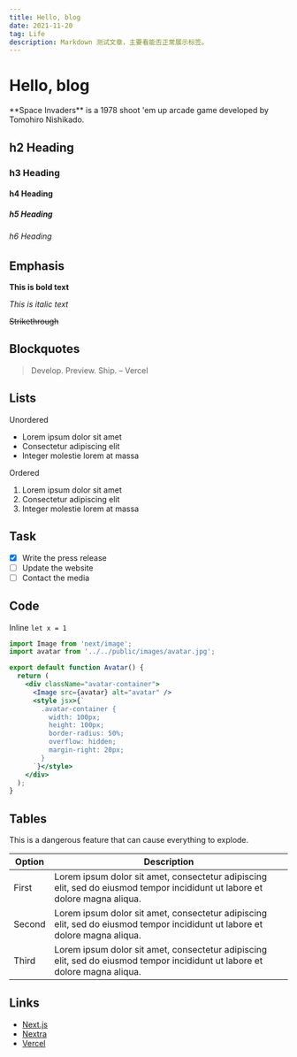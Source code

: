 ```yaml
---
title: Hello, blog
date: 2021-11-20
tag: Life
description: Markdown 测试文章，主要看能否正常展示标签。
---
```



# Hello, blog

<Callout emoji="👾">
  **Space Invaders** is a 1978 shoot 'em up arcade game developed by Tomohiro Nishikado.
</Callout>

## h2 Heading

### h3 Heading

#### h4 Heading

##### h5 Heading

###### h6 Heading

## Emphasis

**This is bold text**

_This is italic text_

~~Strikethrough~~

## Blockquotes

> Develop. Preview. Ship. – Vercel

## Lists

Unordered

- Lorem ipsum dolor sit amet
- Consectetur adipiscing elit
- Integer molestie lorem at massa

Ordered

1. Lorem ipsum dolor sit amet
2. Consectetur adipiscing elit
3. Integer molestie lorem at massa

## Task

- [x] Write the press release
- [ ] Update the website
- [ ] Contact the media

## Code

Inline `let x = 1`

```jsx highlight=8,9,10,11
import Image from 'next/image';
import avatar from '../../public/images/avatar.jpg';

export default function Avatar() {
  return (
    <div className="avatar-container">
      <Image src={avatar} alt="avatar" />
      <style jsx>{`
        .avatar-container {
          width: 100px;
          height: 100px;
          border-radius: 50%;
          overflow: hidden;
          margin-right: 20px;
        }
      `}</style>
    </div>
  );
}
```

## Tables

<Callout type="error" emoji="️🚫">
  This is a dangerous feature that can cause everything to explode.
</Callout>

| **Option** | **Description**                                                                                                             |
| ---------- | --------------------------------------------------------------------------------------------------------------------------- |
| First      | Lorem ipsum dolor sit amet, consectetur adipiscing elit, sed do eiusmod tempor incididunt ut labore et dolore magna aliqua. |
| Second     | Lorem ipsum dolor sit amet, consectetur adipiscing elit, sed do eiusmod tempor incididunt ut labore et dolore magna aliqua. |
| Third      | Lorem ipsum dolor sit amet, consectetur adipiscing elit, sed do eiusmod tempor incididunt ut labore et dolore magna aliqua. |

## Links

- [Next.js](https://nextjs.org)
- [Nextra](https://nextra.vercel.app)
- [Vercel](http://vercel.com)
